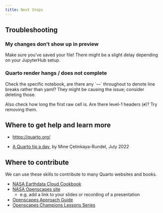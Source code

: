 ```yaml
---
title: Next Steps
---
```


## Troubleshooting

### My changes don't show up in preview

Make sure you've saved your file! There might be a slight delay depending on your JupyterHub setup.

### Quarto render hangs / does not complete

Check the specific notebook, are there any \`---\` throughout to denote line breaks rather than yaml? They might be causing the issue; consider deleting those.

Also check how long the first raw cell is. Are there level-1 headers (`#`)? Try removing them.

## Where to get help and learn more

-   <https://quarto.org/>

-   [A Quarto tip a day](https://mine-cetinkaya-rundel.github.io/quarto-tip-a-day/), by Mine Çetinkaya-Rundel, July 2022

## Where to contribute

We can use these skills to contribute to many Quarto websites and books.

-   [NASA Earthdata Cloud Cookbook](https://nasa-openscapes.github.io/earthdata-cloud-cookbook/)
-   [NASA Openscapes site](https://nasa-openscapes.github.io/)
    -   e.g. add a link to your slides or recording of a presentation
-   [Openscapes Approach Guide](https://openscapes.github.io/approach-guide/)
-   [Openscapes Champions Lessons Series](https://openscapes.github.io/series)

